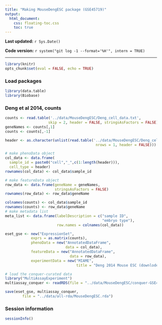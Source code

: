 ```yaml
---
title: "Making MouseDengESC package (GSE45719)"
output:
  html_document:
    css: floating-toc.css
    toc: true
---
```


**Last updated:** `r Sys.Date()`

**Code version:** `r system("git log -1 --format='%H'", intern = TRUE)`

---

```r
library(knitr)
opts_chunk$set(eval = FALSE, echo = TRUE)
```


### Load packages

```r
library(data.table)
library(Biobase)
```


### Deng et al 2014, counts

```r
counts <- read.table('../data/MouseDengESC/Deng_cell_data.txt', 
                    skip = 2, header = FALSE, stringsAsFactors = FALSE)
geneNames <- counts[,1]
counts <- counts[,-1]

header <- as.character(unlist(read.table('../data/MouseDengESC/Deng_cell_data.txt',
                                          nrows = 1, header = FALSE)))

# make phenoData object
col_data <- data.frame(
  sample_id = paste0("cell","_",c(1:length(header))),
  cell_type = header)
rownames(col_data) <- col_data$sample_id

# make featureData object
row_data <- data.frame(geneName = geneNames,
                       stringsAsFactors = FALSE)
rownames(row_data) <- row_data$geneName

colnames(counts) <- col_data$sample_id
rownames(counts) <- row_data$geneName
# make metadata list
meta_list <- data.frame(labelDescription = c("sample ID",
                                             "embryo type"),
                        row.names = colnames(col_data))

eset_gse <- new("ExpressionSet",
            exprs = as.matrix(counts),
            phenoData = new("AnnotatedDataFrame",
                            data = col_data),
            featureData = new("AnnotatedDataFrame",
                              data = row_data),
            experimentData = new("MIAME",
                                 title = "Deng 2014 Mouse ESC (downloded from GEO)"))

# load the conquer-curated data
library("MultiAssayExperiment")
multiassay_conquer <- readRDS(file = "../data/MouseDengESC/conquer-GSE45719.rds")

save(eset_gse, multiassay_conquer, 
        file = "../data/all-rda/MouseDengESC.rda")
```



### Session information

```r
sessionInfo()
```


